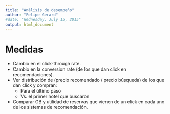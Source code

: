 ```yaml
---
title: "Análisis de desempeño"
author: "Felipe Gerard"
#date: "Wednesday, July 15, 2015"
output: html_document
---
```



# Medidas

* Cambio en el click-through rate.
* Cambio en la conversion rate (de los que dan click en recomendaciones).
* Ver distribución de (precio recomendado / precio búsqueda) de los que dan click y compran:
    + Para el último paso
    + Vs. el primer hotel que buscaron
* Comparar GB y utilidad de reservas que vienen de un click en cada uno de los sistemas de recomendación.

